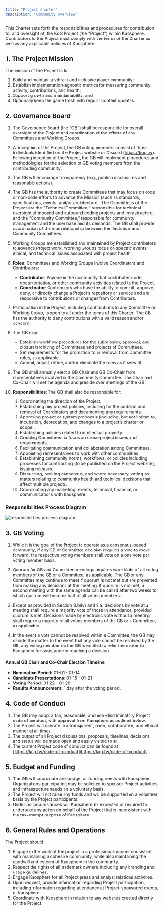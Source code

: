 ```yaml
---
title: "Project Charter"
description: "Community overview"
---
```



This Charter sets forth the responsibilities and procedures for contribution to, and oversight of, the KoG Project (the “Project”) within Kaosphere. Contributors to the Project must comply with the terms of the Charter as well as any applicable policies of Kaosphere.

## 1. The Project Mission

The mission of the Project is to:

1. Build and maintain a vibrant and inclusive player community;
2. Establish implementation-agnostic metrics for measuring community activity, contributions, and health;
3. Support growth and maintainability; and
4. Optionally keep the game fresh with regular content updates.

## 2. Governance Board

1. The Governance Board (the “GB”) shall be responsible for overall oversight of the Project and coordination of the efforts of any Committees and Working Groups.

2. At inception of the Project, the GB voting members consist of those individuals identified on the Project website or Discord (https://kog.tw). Following inception of the Project, the GB will implement procedures and methodologies for the selection of GB voting members from the contributing community.

3. The GB will encourage transparency (e.g., publish disclosures and reasonable actions).

4. The GB has the authority to create Committees that may focus on code or non-code efforts to advance the Mission (such as standards, specifications, events, and/or architecture). The Committees of the Project are the "Technical Committee,” responsible for technical oversight of inbound and outbound coding projects and infrastructure, and the "Community Committee,” responsible for community management and the user base and its demands. The GB shall provide coordination of the interrelationship between the Technical and Community Committees.

5. Working Groups are established and maintained by Project contributors to advance Project work. Working Groups focus on specific events, ethical, and technical issues associated with project health.

6. **Roles**: Committees and Working Groups involve Coordinators and Contributors:

   - **Contributor**: Anyone in the community that contributes code, documentation, or other community activities related to the Project.
   - **Coordinator**: Contributors who have the ability to commit, approve, deny, or directly change a Project’s repository or service and are responsive to contributions or changes from Contributors.

7. Participation in the Project, including contributions to any Committee or Working Group, is open to all under the terms of this Charter. The GB has the authority to deny contributions with a valid reason and/or concern.

8. The GB may:

   - Establish workflow procedures for the submission, approval, and closure/archiving of Committees and projects of Committees.
   - Set requirements for the promotion to or removal from Committee roles, as applicable.
   - Amend, adjust, refine, and/or eliminate the roles as it sees fit.

9. The GB shall annually elect a GB Chair and GB Co-Chair from representatives involved in the Community Committee. The Chair and Co-Chair will set the agenda and preside over meetings of the GB.

10. **Responsibilities**: The GB shall also be responsible for:

    1. Coordinating the direction of the Project.
    2. Establishing any project policies, including for the addition and removal of Coordinators and documenting any requirements.
    3. Approving project or system proposals (including, but not limited to, incubation, deprecation, and changes to a project’s charter or scope).
    4. Establishing policies related to intellectual property.
    5. Creating Committees to focus on cross-project issues and requirements.
    6. Facilitating communication and collaboration among Committees.
    7. Appointing representatives to work with other communities.
    8. Establishing community norms, workflows, or policies including processes for contributing (to be published on the Project website), issuing releases.
    9. Discussing, seeking consensus, and where necessary, voting on matters relating to community health and technical decisions that affect multiple projects.
    10. Coordinating any marketing, events, technical, financial, or communications with Kaosphere.

### Responsibilities Process Diagram

<Image src={responsibilitiesProcessDiagram} alt="responsibilities process diagram" />

## 3. GB Voting

1. While it is the goal of the Project to operate as a consensus-based community, if any GB or Committee decision requires a vote to move forward, the respective voting members shall vote on a one vote per voting member basis.

2. Quorum for GB and Committee meetings requires two-thirds of all voting members of the GB or a Committee, as applicable. The GB or any Committee may continue to meet if quorum is not met but are prevented from making any decisions at the meeting. If quorum is not met, a second meeting with the same agenda can be called after two weeks to which quorum will become half of all voting members.

3. Except as provided in Section 8.b(iv) and 9.a, decisions by vote at a meeting shall require a majority vote of those in attendance, provided quorum is met. Decisions made by electronic vote without a meeting shall require a majority of all voting members of the GB or a Committee, as applicable.

4. In the event a vote cannot be resolved within a Committee, the GB may decide the matter. In the event that any vote cannot be resolved by the GB, any voting member on the GB is entitled to refer the matter to Kaosphere for assistance in reaching a decision.

#### Annual GB Chair and Co-Chair Election Timeline

- **Nomination Period:** 01-01 - 01-14
- **Candidate Presentations:** 01-15 - 01-21
- **Voting Period:** 01-22 - 01-28
- **Results Announcement:** 1 day after the voting period.

## 4. Code of Conduct

1. The GB may adopt a fair, reasonable, and non-discriminatory Project code of conduct, with approval from Kaosphere as outlined below.
2. The Project will operate in a transparent, open, collaborative, and ethical manner at all times.
3. The output of all Project discussions, proposals, timelines, decisions, and status will be made open and easily visible to all.
4. The current Project code of conduct can be found at [https://kog.tw/code-of-conduct](https://kog.tw/code-of-conduct).

## 5. Budget and Funding

1. The GB will coordinate any budget or funding needs with Kaosphere. Organizations participating may be solicited to sponsor Project activities and infrastructure needs on a voluntary basis.
2. The Project will not raise any funds and will be supported on a volunteer basis by the Project participants.
3. Under no circumstances will Kaosphere be expected or required to undertake any action on behalf of the Project that is inconsistent with the tax-exempt purpose of Kaosphere.

## 6. General Rules and Operations

The Project should:

1. Engage in the work of the project in a professional manner consistent with maintaining a cohesive community, while also maintaining the goodwill and esteem of Kaosphere in the community.
2. Respect the rights of all trademark owners, including any branding and usage guidelines.
3. Engage Kaosphere for all Project press and analyst relations activities.
4. Upon request, provide information regarding Project participation, including information regarding attendance at Project-sponsored events, to Kaosphere.
5. Coordinate with Kaosphere in relation to any websites created directly for the Project.
